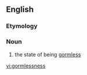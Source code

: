 ==English==
===Etymology===
{{suffix|gormless|ness|lang=en}}

===Noun===
{{en-noun|-}}

# the state of being [[gormless]]

[[vi:gormlessness]]